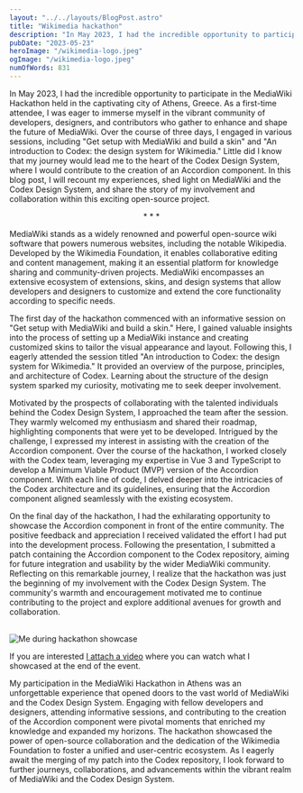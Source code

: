 ```yaml
---
layout: "../../layouts/BlogPost.astro"
title: "Wikimedia hackathon"
description: "In May 2023, I had the incredible opportunity to participate in the MediaWiki Hackathon held in the captivating city of Athens, Greece. As a first-time attendee..."
pubDate: "2023-05-23"
heroImage: "/wikimedia-logo.jpeg"
ogImage: "/wikimedia-logo.jpeg"
numOfWords: 831
---
```


In May 2023, I had the incredible opportunity to participate in the MediaWiki Hackathon held in the captivating city of Athens, Greece. As a first-time attendee, I was eager to immerse myself in the vibrant community of developers, designers, and contributors who gather to enhance and shape the future of MediaWiki. Over the course of three days, I engaged in various sessions, including "Get setup with MediaWiki and build a skin" and "An introduction to Codex: the design system for Wikimedia." Little did I know that my journey would lead me to the heart of the Codex Design System, where I would contribute to the creation of an Accordion component. In this blog post, I will recount my experiences, shed light on MediaWiki and the Codex Design System, and share the story of my involvement and collaboration within this exciting open-source project.

<div style="width: 100%; text-align: center;">* * *</div>

MediaWiki stands as a widely renowned and powerful open-source wiki software that powers numerous websites, including the notable Wikipedia. Developed by the Wikimedia Foundation, it enables collaborative editing and content management, making it an essential platform for knowledge sharing and community-driven projects. MediaWiki encompasses an extensive ecosystem of extensions, skins, and design systems that allow developers and designers to customize and extend the core functionality according to specific needs.

The first day of the hackathon commenced with an informative session on "Get setup with MediaWiki and build a skin." Here, I gained valuable insights into the process of setting up a MediaWiki instance and creating customized skins to tailor the visual appearance and layout. Following this, I eagerly attended the session titled "An introduction to Codex: the design system for Wikimedia." It provided an overview of the purpose, principles, and architecture of Codex. Learning about the structure of the design system sparked my curiosity, motivating me to seek deeper involvement.

Motivated by the prospects of collaborating with the talented individuals behind the Codex Design System, I approached the team after the session. They warmly welcomed my enthusiasm and shared their roadmap, highlighting components that were yet to be developed. Intrigued by the challenge, I expressed my interest in assisting with the creation of the Accordion component. Over the course of the hackathon, I worked closely with the Codex team, leveraging my expertise in Vue 3 and TypeScript to develop a Minimum Viable Product (MVP) version of the Accordion component. With each line of code, I delved deeper into the intricacies of the Codex architecture and its guidelines, ensuring that the Accordion component aligned seamlessly with the existing ecosystem.

On the final day of the hackathon, I had the exhilarating opportunity to showcase the Accordion component in front of the entire community. The positive feedback and appreciation I received validated the effort I had put into the development process. Following the presentation, I submitted a patch containing the Accordion component to the Codex repository, aiming for future integration and usability by the wider MediaWiki community. Reflecting on this remarkable journey, I realize that the hackathon was just the beginning of my involvement with the Codex Design System. The community's warmth and encouragement motivated me to continue contributing to the project and explore additional avenues for growth and collaboration.

<br />
<img src="/showcase.jpg" alt="Me during hackathon showcase" />
<br />

If you are interested <a href="https://drive.google.com/file/d/1SWupASwHkARi25apJtwi_KD2D5ZjUXA5">I attach a video</a> where you can watch what I showcased at the end of the event.

My participation in the MediaWiki Hackathon in Athens was an unforgettable experience that opened doors to the vast world of MediaWiki and the Codex Design System. Engaging with fellow developers and designers, attending informative sessions, and contributing to the creation of the Accordion component were pivotal moments that enriched my knowledge and expanded my horizons. The hackathon showcased the power of open-source collaboration and the dedication of the Wikimedia Foundation to foster a unified and user-centric ecosystem. As I eagerly await the merging of my patch into the Codex repository, I look forward to further journeys, collaborations, and advancements within the vibrant realm of MediaWiki and the Codex Design System.